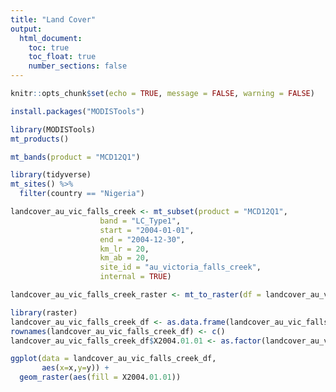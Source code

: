 ```yaml
---
title: "Land Cover"
output:
  html_document:
    toc: true
    toc_float: true
    number_sections: false
---
```


```r
knitr::opts_chunk$set(echo = TRUE, message = FALSE, warning = FALSE)
```

```r
install.packages("MODISTools")
```


```r
library(MODISTools)
mt_products()
```


```r
mt_bands(product = "MCD12Q1")
```

```r
library(tidyverse)
mt_sites() %>%
  filter(country == "Nigeria")
```


```r
landcover_au_vic_falls_creek <- mt_subset(product = "MCD12Q1",
                    band = "LC_Type1",
                    start = "2004-01-01",
                    end = "2004-12-30",
                    km_lr = 20,
                    km_ab = 20,
                    site_id = "au_victoria_falls_creek",
                    internal = TRUE)
```


```r
landcover_au_vic_falls_creek_raster <- mt_to_raster(df = landcover_au_vic_falls_creek)

library(raster)
landcover_au_vic_falls_creek_df <- as.data.frame(landcover_au_vic_falls_creek_raster, xy = TRUE, na.rm = TRUE)
rownames(landcover_au_vic_falls_creek_df) <- c()
landcover_au_vic_falls_creek_df$X2004.01.01 <- as.factor(landcover_au_vic_falls_creek_df$X2004.01.01)

ggplot(data = landcover_au_vic_falls_creek_df,
       aes(x=x,y=y)) +
  geom_raster(aes(fill = X2004.01.01))
```


